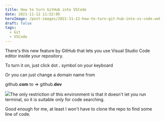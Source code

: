 ```yaml
---
title: How to turn GitHub into VSCode
date: 2021-11-12 11:52:05
heroImage: /post-images/2021-11-12-how-to-turn-git-hub-into-vs-code.webp
draft: false
tags:
  - Git
  - VSCode
---
```


There's this new feature by GitHub that lets you use Visual Studio Code editor inside your repository.

To turn it on, just click dot **.** symbol on your keyboard

Or you can just change a domain name from

github.**com** to =&gt; github.**dev**

![](/post-images/2021-11-github-shortcut.gif)The only restriction of this environment is that it doesn't let you run terminal, so it is suitable only for code searching.

Good enough for me, at least I won't have to clone the repo to find some line of code.
